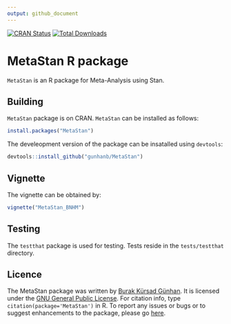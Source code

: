 ```yaml
---
output: github_document
---
```


<!-- README.md is generated from README.Rmd. Please edit that file -->

[![CRAN Status](https://www.r-pkg.org/badges/version/MetaStan)](https://cran.r-project.org/package=MetaStan)
[![Total Downloads](http://cranlogs.r-pkg.org/badges/grand-total/MetaStan)](http://cranlogs.r-pkg.org/badges/grand-total/MetaStan)


MetaStan R package
==================

`MetaStan` is an R package for Meta-Analysis using Stan.


Building
--------
`MetaStan` package is on CRAN. `MetaStan` can be installed as follows:

```r
install.packages("MetaStan")
```


The develeopment version of the package can be insatalled using `devtools`:

```r
devtools::install_github("gunhanb/MetaStan")
```


Vignette
--------
The vignette can be obtained by:
```r
vignette("MetaStan_BNHM")
```


Testing
-------

The `testthat` package is used for testing. Tests reside in the
`tests/testthat` directory. 


Licence
-------

The MetaStan package was written by [Burak Kürsad Günhan](bkguenhan.rbind.io). It is licensed under the [GNU General Public License](http://www.gnu.org/licenses/old-licenses/gpl-2.0.txt). For citation info, type `citation(package='MetaStan')` in R. To report any issues or bugs or to suggest enhancements to the package, please go [here](https://github.com/gunhanb/MetaStan/issues).

